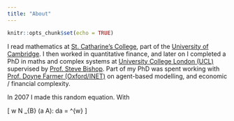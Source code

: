 ```yaml
---
title: "About"
---
```


```r
knitr::opts_chunk$set(echo = TRUE)
```

I read mathematics at [St. Catharine's College](http://www.caths.cam.ac.uk/), part of the [University of Cambridge](https://www.cam.ac.uk/). I then worked in quantitative finance, and later on I completed a PhD in maths and complex systems at [University College London (UCL)](http://www.ucl.ac.uk/) supervised by [Prof. Steve Bishop](https://www.ucl.ac.uk/maths/steven-bishop). Part of my PhD was spent working with [Prof. Doyne Farmer (Oxford/INET)](http://www.oxfordmartin.ox.ac.uk/people/407) on agent-based modelling, and economic / financial complexity.

In 2007 I made this random equation. With 

\[
w \not \sim N \int_{B} \mathbb{P}(a \in A)\: da = \pi^{w}
\]